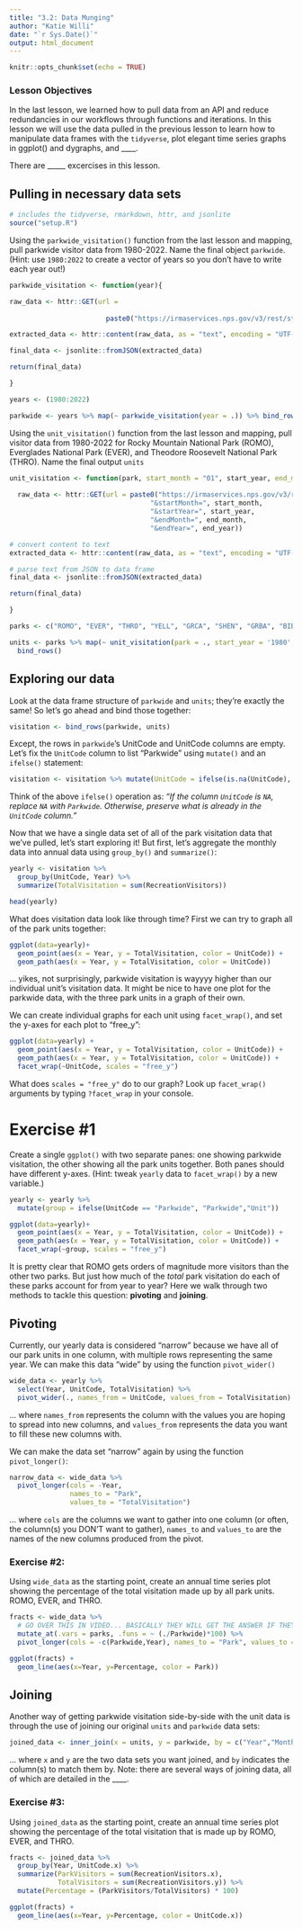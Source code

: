 ```yaml
---
title: "3.2: Data Munging"
author: "Katie Willi"
date: "`r Sys.Date()`"
output: html_document
---
```


```r
knitr::opts_chunk$set(echo = TRUE)
```

### Lesson Objectives

In the last lesson, we learned how to pull data from an API and reduce redundancies in our workflows through functions and iterations. In this lesson we will use the data pulled in the previous lesson to learn how to manipulate data frames with the `tidyverse`, plot elegant time series graphs in ggplot() and dygraphs, and ____.

There are _____ excercises in this lesson.

## Pulling in necessary data sets

```r
# includes the tidyverse, rmarkdown, httr, and jsonlite
source("setup.R") 
```

Using the `parkwide_visitation()` function from the last lesson and mapping, pull parkwide visitor data from 1980-2022. Name the final object `parkwide`. (Hint: use `1980:2022` to create a vector of years so you don't have to write each year out!)

```r
parkwide_visitation <- function(year){

raw_data <- httr::GET(url = 
          
                        paste0("https://irmaservices.nps.gov/v3/rest/stats/total/", year))

extracted_data <- httr::content(raw_data, as = "text", encoding = "UTF-8") 

final_data <- jsonlite::fromJSON(extracted_data)

return(final_data)

}

years <- (1980:2022)

parkwide <- years %>% map(~ parkwide_visitation(year = .)) %>% bind_rows()

```

Using the `unit_visitation()` function from the last lesson and mapping, pull visitor data from 1980-2022 for Rocky Mountain National Park (ROMO), Everglades National Park  (EVER), and Theodore Roosevelt National Park (THRO). Name the final output `units`

```r
unit_visitation <- function(park, start_month = "01", start_year, end_month = "12", end_year){
  
  raw_data <- httr::GET(url = paste0("https://irmaservices.nps.gov/v3/rest/stats/visitation?unitCodes=", park,
                                   "&startMonth=", start_month, 
                                   "&startYear=", start_year,
                                   "&endMonth=", end_month,
                                   "&endYear=", end_year))

# convert content to text
extracted_data <- httr::content(raw_data, as = "text", encoding = "UTF-8") 

# parse text from JSON to data frame
final_data <- jsonlite::fromJSON(extracted_data)

return(final_data)

}

parks <- c("ROMO", "EVER", "THRO", "YELL", "GRCA", "SHEN", "GRBA", "BIBE")

units <- parks %>% map(~ unit_visitation(park = ., start_year = '1980', end_year = '2022')) %>%
  bind_rows()
```

## Exploring our data

Look at the data frame structure of `parkwide` and `units`; they're exactly the same! So let's go ahead and bind those together:

```r
visitation <- bind_rows(parkwide, units)
```

Except, the rows in `parkwide`'s UnitCode and UnitCode columns are empty. Let's fix the `UnitCode` column to list "Parkwide" using `mutate()` and an `ifelse()` statement:

```r
visitation <- visitation %>% mutate(UnitCode = ifelse(is.na(UnitCode), "Parkwide", UnitCode))
```

Think of the above `ifelse()` operation as: *"If the column `UnitCode` is `NA`, replace `NA` with `Parkwide`. Otherwise, preserve what is already in the `UnitCode` column."*

Now that we have a single data set of all of the park visitation data that we've pulled, let's start exploring it! But first, let's aggregate the monthly data into annual data using `group_by()` and `summarize()`:

```r
yearly <- visitation %>%
  group_by(UnitCode, Year) %>% 
  summarize(TotalVisitation = sum(RecreationVisitors))

head(yearly)
```

What does visitation data look like through time? First we can try to graph all of the park units together:

```r
ggplot(data=yearly)+
  geom_point(aes(x = Year, y = TotalVisitation, color = UnitCode)) +
  geom_path(aes(x = Year, y = TotalVisitation, color = UnitCode))
```

... yikes, not surprisingly, parkwide visitation is wayyyy higher than our individual unit's visitation data. It might be nice to have one plot for the parkwide data, with the three park units in a graph of their own. 

We can create individual graphs for each unit using `facet_wrap()`, and set the y-axes for each plot to "free_y":

```r
ggplot(data=yearly) +
  geom_point(aes(x = Year, y = TotalVisitation, color = UnitCode)) +
  geom_path(aes(x = Year, y = TotalVisitation, color = UnitCode)) +
  facet_wrap(~UnitCode, scales = "free_y")
```

What does `scales = "free_y"` do to our graph? Look up `facet_wrap()` arguments by typing `?facet_wrap` in your console.


# Exercise #1

Create a single `ggplot()` with two separate panes: one showing parkwide visitation, the other showing all the park units together. Both panes should have different y-axes. (Hint: tweak `yearly` data to `facet_wrap()` by a new variable.)

```r
yearly <- yearly %>%
  mutate(group = ifelse(UnitCode == "Parkwide", "Parkwide","Unit"))

ggplot(data=yearly)+
  geom_point(aes(x = Year, y = TotalVisitation, color = UnitCode)) +
  geom_path(aes(x = Year, y = TotalVisitation, color = UnitCode)) +
  facet_wrap(~group, scales = "free_y")
```

It is pretty clear that ROMO gets orders of magnitude more visitors than the other two parks. But just how much of the *total* park visitation do each of these parks account for from year to year? Here we walk through two methods to tackle this question: **pivoting** and **joining**.

## Pivoting

Currently, our yearly data is considered "narrow" because we have all of our park units in one column, with multiple rows representing the same year. We can make this data "wide" by using the function `pivot_wider()`

```r
wide_data <- yearly %>%
  select(Year, UnitCode, TotalVisitation) %>%
  pivot_wider(., names_from = UnitCode, values_from = TotalVisitation)
```

... where `names_from` represents the column with the values you are hoping to spread into new columns, and `values_from` represents the data you want to fill these new columns with.

We can make the data set "narrow" again by using the function `pivot_longer()`:

```r
narrow_data <- wide_data %>%
  pivot_longer(cols = -Year,
               names_to = "Park",
               values_to = "TotalVisitation")
```

... where `cols` are the columns we want to gather into one column (or often, the column(s) you DON'T want to gather), `names_to` and `values_to` are the names of the new columns produced from the pivot.

### Exercise #2:

Using `wide_data` as the starting point, create an annual time series plot showing the percentage of the total visitation made up by all park units. ROMO, EVER, and THRO.

```r
fracts <- wide_data %>%
  # GO OVER THIS IN VIDEO... BASICALLY THEY WILL GET THE ANSWER IF THEY PAID ATTENTION TO THE VIDEO.
  mutate_at(.vars = parks, .funs = ~ (./Parkwide)*100) %>%
  pivot_longer(cols = -c(Parkwide,Year), names_to = "Park", values_to = "Percentage")

ggplot(fracts) +
  geom_line(aes(x=Year, y=Percentage, color = Park))
```

## Joining 

Another way of getting parkwide visitation side-by-side with the unit data is through the use of joining our original `units` and `parkwide` data sets:

```r
joined_data <- inner_join(x = units, y = parkwide, by = c("Year","Month"))
```

... where `x` and `y` are the two data sets you want joined, and `by` indicates the column(s) to match them by. Note: there are several ways of joining data, all of which are detailed in the ____. 

### Exercise #3:

Using `joined_data` as the starting point, create an annual time series plot showing the percentage of the total visitation that is made up by ROMO, EVER, and THRO.

```r
fracts <- joined_data %>%
  group_by(Year, UnitCode.x) %>%
  summarize(ParkVisitors = sum(RecreationVisitors.x),
            TotalVisitors = sum(RecreationVisitors.y)) %>%
  mutate(Percentage = (ParkVisitors/TotalVisitors) * 100)

ggplot(fracts) +
  geom_line(aes(x=Year, y=Percentage, color = UnitCode.x))

```



